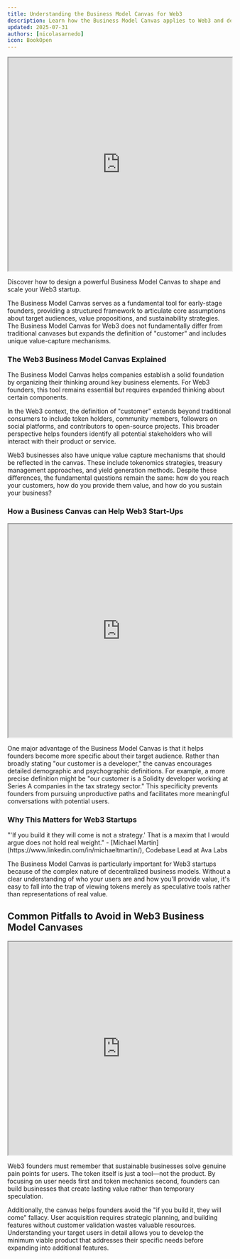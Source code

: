 ```yaml
---
title: Understanding the Business Model Canvas for Web3
description: Learn how the Business Model Canvas applies to Web3 and decentralized projects
updated: 2025-07-31
authors: [nicolasarnedo]
icon: BookOpen
---
```


<div style={{ margin: '2rem 0' }}>
  <iframe 
    src="https://drive.google.com/file/d/1Mq7L0vZC0CPEYf4wOR_lTltdzZo_Ms6_/preview" 
    width="100%" 
    height="480" 
    allow="autoplay"
    style={{ border: 'none', borderRadius: '8px' }}
  ></iframe>
</div> 

Discover how to design a powerful Business Model Canvas to shape and scale your Web3 startup.

The Business Model Canvas serves as a fundamental tool for early-stage founders, providing a structured framework to articulate core assumptions about target audiences, value propositions, and sustainability strategies. The Business Model Canvas for Web3 does not fundamentally differ from traditional canvases but expands the definition of "customer" and includes unique value-capture mechanisms.

### The Web3 Business Model Canvas Explained

The Business Model Canvas helps companies establish a solid foundation by organizing their thinking around key business elements. For Web3 founders, this tool remains essential but requires expanded thinking about certain components.

In the Web3 context, the definition of "customer" extends beyond traditional consumers to include token holders, community members, followers on social platforms, and contributors to open-source projects. This broader perspective helps founders identify all potential stakeholders who will interact with their product or service.

Web3 businesses also have unique value capture mechanisms that should be reflected in the canvas. These include tokenomics strategies, treasury management approaches, and yield generation methods. Despite these differences, the fundamental questions remain the same: how do you reach your customers, how do you provide them value, and how do you sustain your business?

### How a Business Canvas can Help Web3 Start-Ups 

<div style={{ margin: '2rem 0' }}>
  <iframe 
    src="https://drive.google.com/file/d/1sJgxD1Q80Ncr-z9c4w71O7l0SDlPJYBc/preview" 
    width="100%" 
    height="480" 
    allow="autoplay"
    style={{ border: 'none', borderRadius: '8px' }}
  ></iframe>
</div> 

One major advantage of the Business Model Canvas is that it helps founders become more specific about their target audience. Rather than broadly stating "our customer is a developer," the canvas encourages detailed demographic and psychographic definitions. For example, a more precise definition might be "our customer is a Solidity developer working at Series A companies in the tax strategy sector." This specificity prevents founders from pursuing unproductive paths and facilitates more meaningful conversations with potential users.

### Why This Matters for Web3 Startups

<Callout type="quote">
<div style={{ fontSize: '1.1rem'}}>
<span style={{ fontWeight: 'bold' }}>"'If you build it they will come is not a strategy.' That is a maxim that I would argue does not hold real weight."</span> - [Michael Martin](https://www.linkedin.com/in/michaeltmartin/), Codebase Lead at Ava Labs
</div>
</Callout>

The Business Model Canvas is particularly important for Web3 startups because of the complex nature of decentralized business models. Without a clear understanding of who your users are and how you'll provide value, it's easy to fall into the trap of viewing tokens merely as speculative tools rather than representations of real value.

## Common Pitfalls to Avoid in Web3 Business Model Canvases

<div style={{ margin: '2rem 0' }}>
  <iframe 
    src="https://drive.google.com/file/d/12WyMrBfFxogYc61fqL9i9sO3zeHVeKNT/preview" 
    width="100%" 
    height="480" 
    allow="autoplay"
    style={{ border: 'none', borderRadius: '8px' }}
  ></iframe>
</div> 

Web3 founders must remember that sustainable businesses solve genuine pain points for users. The token itself is just a tool—not the product. By focusing on user needs first and token mechanics second, founders can build businesses that create lasting value rather than temporary speculation.

Additionally, the canvas helps founders avoid the "if you build it, they will come" fallacy. User acquisition requires strategic planning, and building features without customer validation wastes valuable resources. Understanding your target users in detail allows you to develop the minimum viable product that addresses their specific needs before expanding into additional features.

